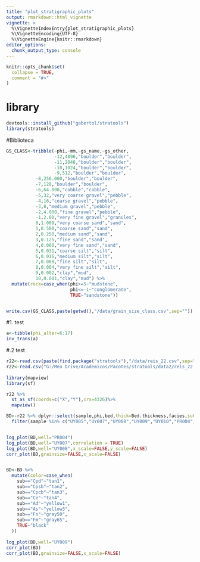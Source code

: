 ```yaml
---
title: "plot_stratigraphic_plots"
output: rmarkdown::html_vignette
vignette: >
  %\VignetteIndexEntry{plot_stratigraphic_plots}
  %\VignetteEncoding{UTF-8}
  %\VignetteEngine{knitr::rmarkdown}
editor_options: 
  chunk_output_type: console
---
```


```r
knitr::opts_chunk$set(
  collapse = TRUE,
  comment = "#>"
)
```

# library
```r

devtools::install_github("gabertol/stratools")
library(stratools)
```
#Biblioteca
```r
GS_CLASS<-tribble(~phi,~mm,~gs_name,~gs_other,
                  -12,4096,"boulder","boulder",
                  -11,2048,"boulder","boulder",
                  -10,1024,"boulder","boulder",
                  -9,512,"boulder","boulder",
           -8,256.000,"boulder","boulder",
           -7,128,"boulder","boulder",
           -6,64.000,"cobble","cobble",
           -5,32,"very coarse gravel","pebble",
           -4,16,"coarse gravel","pebble",
           -3,8,"medium gravel","pebble",
           -2,4.000,"fine gravel","pebble",
           -1,2.00,"very fine gravel","granules",
           0,1.000,"very coarse sand","sand",
           1,0.500,"coarse sand","sand",
           2,0.250,"medium sand","sand",
           3,0.125,"fine sand","sand",
           4,0.060,"very fine sand","sand",
           5,0.031,"coarse silt","silt",
           6,0.016,"medium silt","silt",
           7,0.008,"fine silt","silt",
           8,0.004,"very fine silt","silt",
           9,0.002,"clay","mud",
           10,0.001,"clay","mud") %>% 
  mutate(rock=case_when(phi>=5~"mudstone",
                        phi<=-1~"conglomerate",
                        TRUE~"sandstone"))


write.csv(GS_CLASS,paste(getwd(),"/data/grain_size_class.csv",sep=""))
```

#1. test
```r
a<-tibble(phi_alter=6:17)
inv_trans(a)
```
#.2 test
```r
r22<-read.csv(paste(find.package("stratools"),"/data/reis_22.csv",sep="")) 
r22<-read.csv("G:/Meu Drive/Academicos/Pacotes/stratools/data2/reis_22.csv")
  
library(mapview)
library(sf)

r22 %>% 
  st_as_sf(coords=c("X","Y"),crs=4326)%>%
  mapview()

BD<-r22 %>% dplyr::select(sample,phi,bed,thick=Bed.thickness,facies,sub="sub.facies.association") %>% 
  filter(sample %in% c("UY005","UY007","UY008","UY009","UY010","PR004","PR005","PR010","PR011","Guara 0","Guara 1","Guara 2","Guara 3","Guara 4"))


log_plot(BD,well="PR004")    
log_plot(BD,well="UY007",correlation = TRUE) 
log_plot(BD,well="UY008",x_scale=FALSE,y_scale=FALSE) 
corr_plot(BD,grainsize=FALSE,x_scale=FALSE)


BD<-BD %>% 
  mutate(color=case_when(
    sub=="Cpd"~"tan1",
    sub=="Cpsb"~"tan2",
    sub=="Cpcb"~"tan3",
    sub=="Ce"~"tan4",
    sub=="Ad"~"yellow1",
    sub=="As"~"yellow3",
    sub=="Fs"~"gray50",
    sub=="Fm"~"gray65",
    TRUE~"black"
  )) 
  
log_plot(BD,well="UY009")    
corr_plot(BD)
corr_plot(BD,grainsize=FALSE,x_scale=FALSE)





```
